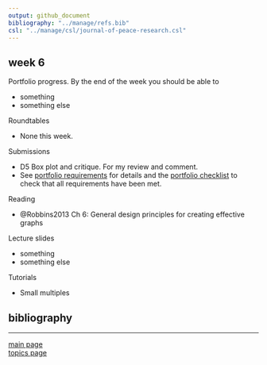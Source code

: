 ```yaml
---
output: github_document
bibliography: "../manage/refs.bib" 
csl: "../manage/csl/journal-of-peace-research.csl"
---
```


## week 6

Portfolio progress. By the end of the week you should be able to

- something  
- something else 




Roundtables

- None this week. 




Submissions

- D5 Box plot and critique. For my review and comment. 
- See [portfolio requirements](folio-01_portfolio-requirements.md) for details and the [portfolio checklist](folio-02_portfolio-checklist.pdf) to check that all requirements have been met. 




Reading

- @Robbins2013 Ch 6: General design principles for creating effective graphs




Lecture slides

- something  
- something else 




Tutorials

- Small multiples









## bibliography 

<div id="refs"></div>
  
---

[main page](../README.md)<br>
[topics page](../README-by-topic.md)
